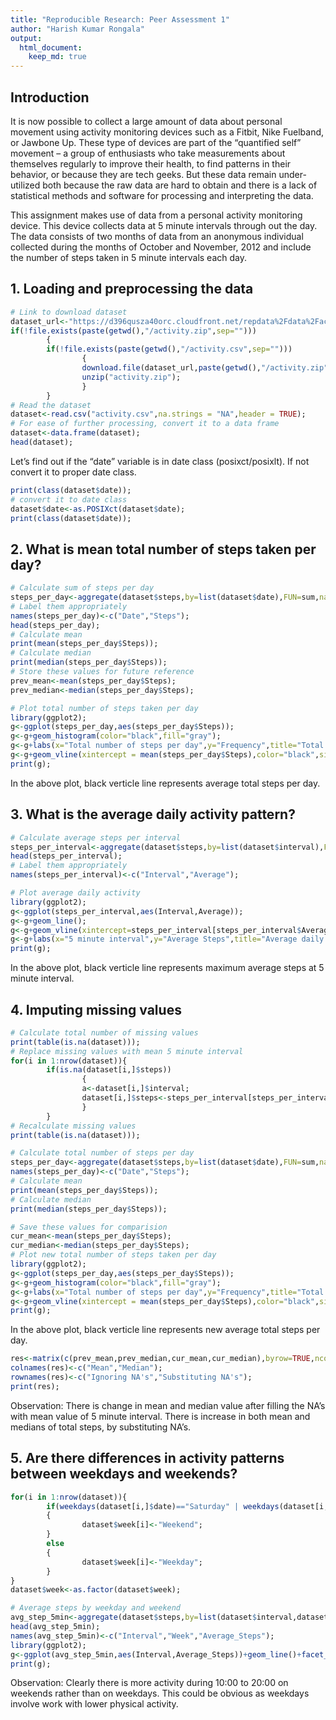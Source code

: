 ```yaml
---
title: "Reproducible Research: Peer Assessment 1"
author: "Harish Kumar Rongala"
output: 
  html_document:
    keep_md: true
---
```


## Introduction

It is now possible to collect a large amount of data about personal movement using activity monitoring devices such as a Fitbit, Nike Fuelband, or Jawbone Up. These type of devices are part of the "quantified self" movement -- a group of enthusiasts who take measurements about themselves regularly to improve their health, to find patterns in their behavior, or because they are tech geeks. But these data remain under-utilized both because the raw data are hard to obtain and there is a lack of statistical methods and software for processing and interpreting the data.

This assignment makes use of data from a personal activity monitoring device. This device collects data at 5 minute intervals through out the day. The data consists of two months of data from an anonymous individual collected during the months of October and November, 2012 and include the number of steps taken in 5 minute intervals each day.

## 1. Loading and preprocessing the data
```r
# Link to download dataset
dataset_url<-"https://d396qusza40orc.cloudfront.net/repdata%2Fdata%2Factivity.zip";
if(!file.exists(paste(getwd(),"/activity.zip",sep="")))
        {
        if(!file.exists(paste(getwd(),"/activity.csv",sep="")))
                {
                download.file(dataset_url,paste(getwd(),"/activity.zip",sep=""));
                unzip("activity.zip");
                }
        }
# Read the dataset 
dataset<-read.csv("activity.csv",na.strings = "NA",header = TRUE);
# For ease of further processing, convert it to a data frame
dataset<-data.frame(dataset);
head(dataset);
```

Let's find out if the "date" variable is in date class (posixct/posixlt). If not convert it to proper date class.
```r
print(class(dataset$date));
# convert it to date class
dataset$date<-as.POSIXct(dataset$date);
print(class(dataset$date));
```

## 2. What is mean total number of steps taken per day?

```r
# Calculate sum of steps per day
steps_per_day<-aggregate(dataset$steps,by=list(dataset$date),FUN=sum,na.rm=TRUE);
# Label them appropriately
names(steps_per_day)<-c("Date","Steps");
head(steps_per_day);
# Calculate mean
print(mean(steps_per_day$Steps));
# Calculate median
print(median(steps_per_day$Steps));
# Store these values for future reference
prev_mean<-mean(steps_per_day$Steps);
prev_median<-median(steps_per_day$Steps);

# Plot total number of steps taken per day
library(ggplot2);
g<-ggplot(steps_per_day,aes(steps_per_day$Steps));
g<-g+geom_histogram(color="black",fill="gray");
g<-g+labs(x="Total number of steps per day",y="Frequency",title="Total number of steps taken per day");
g<-g+geom_vline(xintercept = mean(steps_per_day$Steps),color="black",size=1);
print(g);
```

In the above plot, black verticle line represents average total steps per day.

## 3. What is the average daily activity pattern?

```r
# Calculate average steps per interval
steps_per_interval<-aggregate(dataset$steps,by=list(dataset$interval),FUN=mean,na.rm=TRUE);
head(steps_per_interval);
# Label them appropriately
names(steps_per_interval)<-c("Interval","Average");

# Plot average daily activity
library(ggplot2);
g<-ggplot(steps_per_interval,aes(Interval,Average));
g<-g+geom_line();
g<-g+geom_vline(xintercept=steps_per_interval[steps_per_interval$Average==max(steps_per_interval$Average),]$Interval,color="black",size=1);
g<-g+labs(x="5 minute interval",y="Average Steps",title="Average daily activity pattern");
print(g);

```

In the above plot, black verticle line represents maximum average steps at 5 minute interval.

## 4. Imputing missing values
```r
# Calculate total number of missing values
print(table(is.na(dataset)));
# Replace missing values with mean 5 minute interval
for(i in 1:nrow(dataset)){
        if(is.na(dataset[i,]$steps))
                {
                a<-dataset[i,]$interval;
                dataset[i,]$steps<-steps_per_interval[steps_per_interval$Interval==a,]$Average;
                }
        }
# Recalculate missing values
print(table(is.na(dataset)));

# Calculate total number of steps per day 
steps_per_day<-aggregate(dataset$steps,by=list(dataset$date),FUN=sum,na.rm=TRUE);
names(steps_per_day)<-c("Date","Steps");
# Calculate mean
print(mean(steps_per_day$Steps));
# Calculate median
print(median(steps_per_day$Steps));

# Save these values for comparision
cur_mean<-mean(steps_per_day$Steps);
cur_median<-median(steps_per_day$Steps);
# Plot new total number of steps taken per day
library(ggplot2);
g<-ggplot(steps_per_day,aes(steps_per_day$Steps));
g<-g+geom_histogram(color="black",fill="gray");
g<-g+labs(x="Total number of steps per day",y="Frequency",title="Total number of steps taken per day");
g<-g+geom_vline(xintercept = mean(steps_per_day$Steps),color="black",size=1);
print(g);
```

In the above plot, black verticle line represents new average total steps per day. 

```r
res<-matrix(c(prev_mean,prev_median,cur_mean,cur_median),byrow=TRUE,ncol=2);
colnames(res)<-c("Mean","Median");
rownames(res)<-c("Ignoring NA's","Substituting NA's");
print(res);
```

Observation: There is change in mean and median value after filling the NA's with mean value of 5 minute interval. There is increase in both mean and medians of total steps, by substituting NA's.

## 5. Are there differences in activity patterns between weekdays and weekends?
```r

for(i in 1:nrow(dataset)){
        if(weekdays(dataset[i,]$date)=="Saturday" | weekdays(dataset[i,]$date)=="Sunday")
        {
                dataset$week[i]<-"Weekend";
        }
        else
        {
                dataset$week[i]<-"Weekday";
        }
}
dataset$week<-as.factor(dataset$week);

# Average steps by weekday and weekend
avg_step_5min<-aggregate(dataset$steps,by=list(dataset$interval,dataset$week),FUN=mean);
head(avg_step_5min);
names(avg_step_5min)<-c("Interval","Week","Average_Steps");
library(ggplot2);
g<-ggplot(avg_step_5min,aes(Interval,Average_Steps))+geom_line()+facet_grid(Week~.);
print(g);
```

Observation: Clearly there is more activity during 10:00 to 20:00 on weekends rather than on weekdays. This could be obvious as weekdays involve work with lower physical activity.
